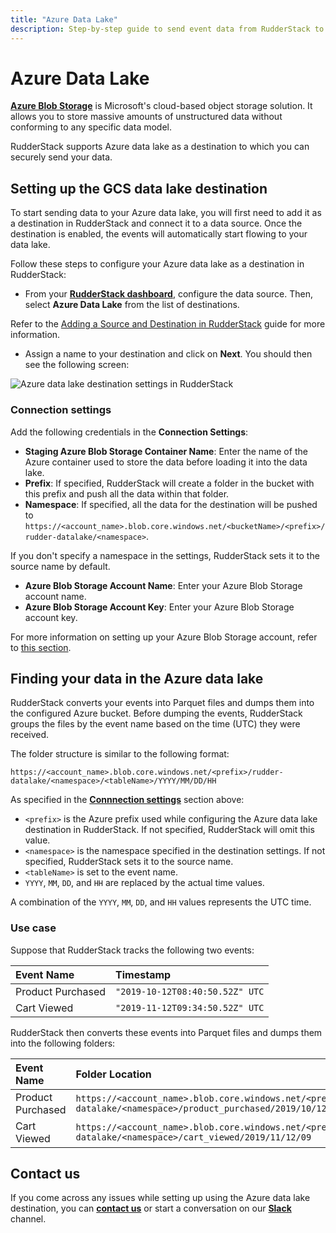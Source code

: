 ```yaml
---
title: "Azure Data Lake"
description: Step-by-step guide to send event data from RudderStack to your GCS data lake.
---
```


# Azure Data Lake

[**Azure Blob Storage**](https://azure.microsoft.com/en-in/services/storage/blobs/) is Microsoft's cloud-based object storage solution. It allows you to store massive amounts of unstructured data without conforming to any specific data model.

RudderStack supports Azure data lake as a destination to which you can securely send your data.

## Setting up the GCS data lake destination

To start sending data to your Azure data lake, you will first need to add it as a destination in RudderStack and connect it to a data source. Once the destination is enabled, the events will automatically start flowing to your data lake.

Follow these steps to configure your Azure data lake as a destination in RudderStack:

* From your [**RudderStack dashboard**](https://app.rudderstack.com/), configure the data source. Then, select **Azure Data Lake** from the list of destinations.

<div class="infoBlock">

Refer to the <a href="https://rudderstack.com/docs/connections/adding-source-and-destination-rudderstack//">Adding a Source and Destination in RudderStack</a> guide for more information.
</div>

* Assign a name to your destination and click on **Next**. You should then see the following screen:

<img src="../assets/dw-integrations/azure-datalake-1.png" alt="Azure data lake destination settings in RudderStack" />

### Connection settings

Add the following credentials in the **Connection Settings**:

* **Staging Azure Blob Storage Container Name**: Enter the name of the Azure container used to store the data before loading it into the data lake.
* **Prefix**: If specified, RudderStack will create a folder in the bucket with this prefix and push all the data within that folder.
* **Namespace**: If specified, all the data for the destination will be pushed to `https://<account_name>.blob.core.windows.net/<bucketName>/<prefix>/rudder-datalake/<namespace>`.

<div class="infoBlock">

If you don't specify a namespace in the settings, RudderStack sets it to the source name by default.
</div>

* **Azure Blob Storage Account Name**: Enter your Azure Blob Storage account name.
* **Azure Blob Storage Account Key**: Enter your Azure Blob Storage account key.

<div class="infoBlock">

For more information on setting up your Azure Blob Storage account, refer to <a href="https://rudderstack.com/docs/destinations/storage-platforms/microsoft-azure-blob-storage/#setting-up-azure-blob-storage">this section</a>.
</div>

## Finding your data in the Azure data lake

RudderStack converts your events into Parquet files and dumps them into the configured Azure bucket. Before dumping the events, RudderStack groups the files by the event name based on the time (UTC) they were received. 

The folder structure is similar to the following format:

`https://<account_name>.blob.core.windows.net/<prefix>/rudder-datalake/<namespace>/<tableName>/YYYY/MM/DD/HH`

As specified in the [**Connnection settings**](#connection-settings) section above:

* `<prefix>` is the Azure prefix used while configuring the Azure data lake destination in RudderStack. If not specified, RudderStack will omit this value.
* `<namespace>` is the namespace specified in the destination settings. If not specified, RudderStack sets it to the source name.
* `<tableName>` is set to the event name.
* `YYYY`, `MM`, `DD`, and `HH` are replaced by the actual time values.

<div class="infoBlock">

A combination of the `YYYY`, `MM`, `DD`, and `HH` values represents the UTC time.
</div>

### Use case

Suppose that RudderStack tracks the following two events:

| Event Name             | Timestamp                                        |
| :-------------------| :----------------------------------|
| Product Purchased | `"2019-10-12T08:40:50.52Z" UTC` |
| Cart Viewed             | `"2019-11-12T09:34:50.52Z" UTC`  |

RudderStack then converts these events into Parquet files and dumps them into the following folders:

| Event Name             | Folder Location  |
| :-------------------| :----------------|
| Product Purchased | `https://<account_name>.blob.core.windows.net/<prefix>/rudder-datalake/<namespace>/product_purchased/2019/10/12/08` |
| Cart Viewed             | `https://<account_name>.blob.core.windows.net/<prefix>/rudder-datalake/<namespace>/cart_viewed/2019/11/12/09`              |

## Contact us

If you come across any issues while setting up using the Azure data lake destination, you can [**contact us**](mailto:%20docs@rudderstack.com) or start a conversation on our [**Slack**](https://rudderstack.com/join-rudderstack-slack-community) channel.
